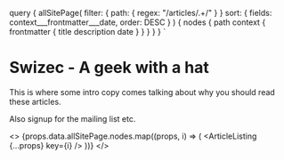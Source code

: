 
  query {
    allSitePage(
      filter: { path: { regex: "/articles/.+/" } }
      sort: { fields: context___frontmatter___date, order: DESC }
    ) {
      nodes {
        path
        context {
          frontmatter {
            title
            description
            date
          }
        }
      }
    }
  }
`

# Swizec - A geek with a hat

This is where some intro copy comes talking about why you should read these articles.

Also signup for the mailing list etc.

<>
  {props.data.allSitePage.nodes.map((props, i) => (
    <ArticleListing {...props} key={i} />
  ))}
</>